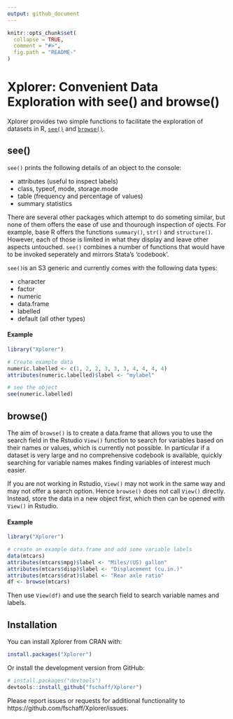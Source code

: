 ```yaml
---
output: github_document
---
```


<!-- README.md is generated from README.Rmd. Please edit that file -->

```r
knitr::opts_chunk$set(
  collapse = TRUE,
  comment = "#>",
  fig.path = "README-"
)
```

# Xplorer: Convenient Data Exploration with see() and browse()

Xplorer provides two simple functions to facilitate the exploration of datasets in R, [`see()`](#see) and [`browse()`](#browse).

## see() {#see}

`see()` prints the following details of an object to the console:

- attributes (useful to inspect labels)
- class, typeof, mode, storage.mode
- table (frequency and percentage of values)
- summary statistics

There are several other packages which attempt to do someting similar, but none of them offers the ease of use and thourough inspection of ojects. For example, base R offers the functions `summary()`, `str()` and `structure()`. However, each of those is limited in what they display and leave other aspects untouched. `see()` combines a number of functions that would have to be invoked seperately and mirrors Stata's 'codebook'. 

`see()`is an S3 generic and currently comes with the following data types:

* character
* factor
* numeric
* data.frame
* labelled
* default (all other types)

#### Example

```r
library("Xplorer")

# Create example data
numeric.labelled <- c(1, 2, 2, 3, 3, 3, 4, 4, 4, 4)
attributes(numeric.labelled)$label <- "mylabel"

# see the object
see(numeric.labelled)
```


## browse() {#browse}

The aim of `browse()` is to create a data.frame that allows you to use the search field in the Rstudio `View()` function to search for variables based on their names or values, which is currently not possible. In particular if a dataset is very large and no comprehensive codebook is available, quickly searching for variable names makes finding variables of interest much easier. 

If you are not working in Rstudio, `View()` may not work in the same way and may not offer a search option. Hence `browse()` does not call `View()` directly. Instead, store the data in a new object first, which then can be opened with `View()` in Rstudio.

#### Example

```r
library("Xplorer")

# create an example data.frame and add some variable labels
data(mtcars)
attributes(mtcars$mpg)$label <- "Miles/(US) gallon"
attributes(mtcars$disp)$label <- "Displacement (cu.in.)"
attributes(mtcars$drat)$label <- "Rear axle ratio"
df <- browse(mtcars)
```
Then use `View(df)` and use the search field to search variable names and labels.

## Installation

You can install Xplorer from CRAN with:
```r
install.packages("Xplorer")
```

Or install the development version from GitHub:
```r
# install.packages("devtools")
devtools::install_github("fschaff/Xplorer")
```

Please report issues or requests for additional functionality to https://github.com/fschaff/Xplorer/issues.
